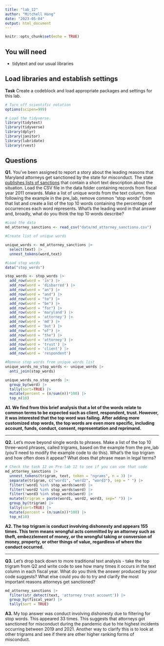 ```yaml
---
title: "lab_12"
author: "Mitchell Hang"
date: "2023-05-04"
output: html_document
---
```


```r
knitr::opts_chunk$set(echo = TRUE)
```

## You will need

-   tidytext and our usual libraries

## Load libraries and establish settings

**Task** Create a codeblock and load appropriate packages and settings for this lab.

```r
# Turn off scientific notation
options(scipen=999)

# Load the tidyverse.
library(tidytext)
library(tidyverse)
library(dplyr)
library(janitor)
library(lubridate)
library(rvest)
```

## Questions

**Q1.** You've been assigned to report a story about the leading reasons that Maryland attorneys get sanctioned by the state for misconduct. The state [publishes lists of sanctions](https://www.courts.state.md.us/attygrievance/sanctions) that contain a short text description about the situation. Load the CSV file in the data folder containing records from fiscal year 2011 onwards. Make a list of unique words from the text column, then following the example in the pre_lab, remove common "stop words" from that list and create a list of the top 10 words containing the percentage of occurrences each word represents. What's the leading word in that answer and, broadly, what do you think the top 10 words describe?

```r
#Load the data
md_attorney_sanctions <- read_csv("data/md_attorney_sanctions.csv")
```

```r
#Create list of unique words

unique_words <- md_attorney_sanctions |>
  select(text) |>
  unnest_tokens(word,text)

```

```r
#Load stop words
data("stop_words")

stop_words <- stop_words |>
  add_row(word = 'in') |> 
  add_row(word = 'disbarred') |>
  add_row(word = "an") |> 
  add_row(word = "and") |> 
  add_row(word = "to") |>
  add_row(word = "be") |>
  add_row(word = "for") |>
  add_row(word = 'maryland') |> 
  add_row(word = 'attorney') |> 
  add_row(word = 'md') |> 
  add_row(word = 'but') |> 
  add_row(word = "of") |> 
  add_row(word = "the") |>
  add_row(word = 'attorney') |>
  add_row(word = 'trust') |>
  add_row(word = 'client') |>
  add_row(word = 'respondent')
```

```r
#Remove stop words from unique words list
unique_words_no_stop_words <- unique_words |>
  anti_join(stop_words)

unique_words_no_stop_words |>
  group_by(word) |>
  tally(sort=TRUE) |>
  mutate(percent = (n/sum(n))*100) |>
  top_n(10)
```

**A1. We find from this brief analysis that a lot of the words relate to common terms to be expected such as client, respondent, trust. However, it was interested that the top word was failing. After adding more customized stop words, the top words are even more specific, including account, funds, conduct, consent, representation and reprimand.**

------------------------------------------------------------------------

**Q2.** Let's move beyond single words to phrases. Make a list of the top 10 three-word phrases, called trigrams, based on the example from the pre_lab (you'll need to modify the example code to do this). What's the top trigram and how often does it appear? What does that phrase mean in legal terms?

```r
# Check the task 12 on Pre-lab 12 to see if you can use that code
md_attorney_sanctions |>
  unnest_tokens(trigram, text, token = "ngrams", n = 3) |>
  separate(trigram, c("word1", "word2", "word3"), sep = " ") |>
  filter(!word1 %in% stop_words$word) |>
  filter(!word2 %in% stop_words$word) |>
  filter(!word3 %in% stop_words$word) |>
  mutate(trigram = paste(word1, word2, word3, sep=" ")) |>
  group_by(trigram) |>
  tally(sort=TRUE) |>
  mutate(percent = (n/sum(n))*100) |>
  top_n(10)
```

**A2. The top trigram is conduct involving dishonesty and appears 155 times. This term means wrongful acts committed by an attorney such as theft, embezzlement of money, or the wrongful taking or conversion of money, property, or other things of value, regardless of where the conduct occurred.**

------------------------------------------------------------------------

**Q3.** Let's drop back down to more traditional text analysis - take the top trigram from Q2 and write code to see how many times it occurs in the text column in each fiscal year. What do you think the answer produced by your code suggests? What else could you do to try and clarify the most important reasons attorneys get sanctioned?

```r
md_attorney_sanctions |>
  filter(str_detect(text, 'attorney trust account')) |>
  group_by(fiscal_year) |>
  tally(sort = TRUE)

```

**A3.** My top answer was conduct involving dishonesty due to filtering for stop words. This appeared 33 times. This suggests that attorneys got sanctioned for misconduct during the pandemic due to hte highest incidents occurring between 2019 and 2021. Another way to clarify this is to look at other trigrams and see if there are other higher ranking forms of misconduct.
